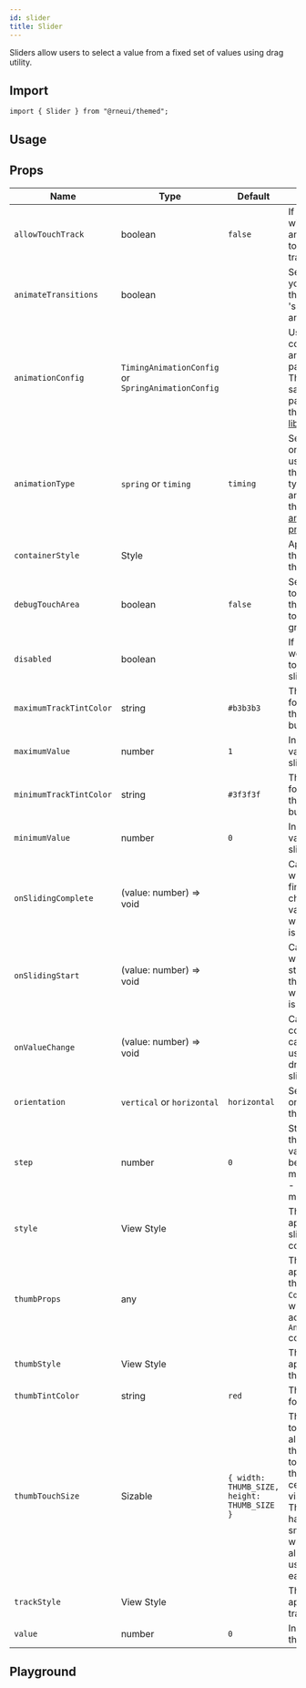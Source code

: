 ```yaml
---
id: slider
title: Slider
---
```



<IconsStyle />

Sliders allow users to select a value from a fixed set of values using drag utility.

## Import

```tsx
import { Slider } from "@rneui/themed";
```

## Usage

<Usage />

## Props

<div class='table-responsive'>

| Name                    | Type                                               | Default                                     | Description                                                                                                                                                                                                   |
| ----------------------- | -------------------------------------------------- | ------------------------------------------- | ------------------------------------------------------------------------------------------------------------------------------------------------------------------------------------------------------------- |
| `allowTouchTrack`       | boolean                                            | `false`                                     | If true, thumb will respond and jump to any touch along the track.                                                                                                                                            |
| `animateTransitions`    | boolean                                            |                                             | Set to true if you want to use the default 'spring' animation.                                                                                                                                                |
| `animationConfig`       | `TimingAnimationConfig` or `SpringAnimationConfig` |                                             | Used to configure the animation parameters. These are the same parameters in the [Animated library](https://reactnative.dev/docs/animations.html).                                                            |
| `animationType`         | `spring` or `timing`                               | `timing`                                    | Set to 'spring' or 'timing' to use one of those two types of animations with the default [animation properties](https://reactnative.dev/docs/animations.html).                                                |
| `containerStyle`        | Style                                              |                                             | Apply style to the container of the slider.                                                                                                                                                                   |
| `debugTouchArea`        | boolean                                            | `false`                                     | Set this to true to visually see the thumb touch rect in green.                                                                                                                                               |
| `disabled`              | boolean                                            |                                             | If true the user won't be able to move the slider.                                                                                                                                                            |
| `maximumTrackTintColor` | string                                             | `#b3b3b3`                                   | The color used for the track to the right of the button.                                                                                                                                                      |
| `maximumValue`          | number                                             | `1`                                         | Initial maximum value of the slider.                                                                                                                                                                          |
| `minimumTrackTintColor` | string                                             | `#3f3f3f`                                   | The color used for the track to the left of the button.                                                                                                                                                       |
| `minimumValue`          | number                                             | `0`                                         | Initial minimum value of the slider.                                                                                                                                                                          |
| `onSlidingComplete`     | (value: number) => void                            |                                             | Callback called when the user finishes changing the value (e.g. when the slider is released).                                                                                                                 |
| `onSlidingStart`        | (value: number) => void                            |                                             | Callback called when the user starts changing the value (e.g. when the slider is pressed).                                                                                                                    |
| `onValueChange`         | (value: number) => void                            |                                             | Callback continuously called while the user is dragging the slider.                                                                                                                                           |
| `orientation`           | `vertical` or `horizontal`                         | `horizontal`                                | Set the orientation of the slider.                                                                                                                                                                            |
| `step`                  | number                                             | `0`                                         | Step value of the slider. The value should be between 0 and maximumValue - minimumValue).                                                                                                                     |
| `style`                 | View Style                                         |                                             | The style applied to the slider container.                                                                                                                                                                    |
| `thumbProps`            | any                                                |                                             | The props applied to the thumb. Uses `Component` prop which can accept `Animated` components.                                                                                                                 |
| `thumbStyle`            | View Style                                         |                                             | The style applied to the thumb.                                                                                                                                                                               |
| `thumbTintColor`        | string                                             | `red`                                       | The color used for the thumb.                                                                                                                                                                                 |
| `thumbTouchSize`        | Sizable                                            | `{ width: THUMB_SIZE, height: THUMB_SIZE }` | The size of the touch area that allows moving the thumb. The touch area has the same center as the visible thumb. This allows to have a visually small thumb while still allowing the user to move it easily. |
| `trackStyle`            | View Style                                         |                                             | The style applied to the track.                                                                                                                                                                               |
| `value`                 | number                                             | `0`                                         | Initial value of the slider.                                                                                                                                                                                  |

</div>

## Playground

<Play />
